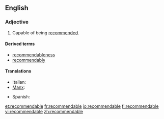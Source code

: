 ==English==

===Adjective===
{{en-adj}}

# Capable of being [[recommend]]ed.

====Derived terms====
* [[recommendableness]]
* [[recommendably]]

====Translations====
{{trans-top}}
* Italian: {{t|it|raccomandabile}}
* [[Manx]]: {{t|gv|yn-choyrlaghey}}
{{trans-mid}}
* Spanish: {{t|es|recomendable}}
{{trans-bottom}}

[[et:recommendable]]
[[fr:recommendable]]
[[io:recommendable]]
[[fi:recommendable]]
[[vi:recommendable]]
[[zh:recommendable]]